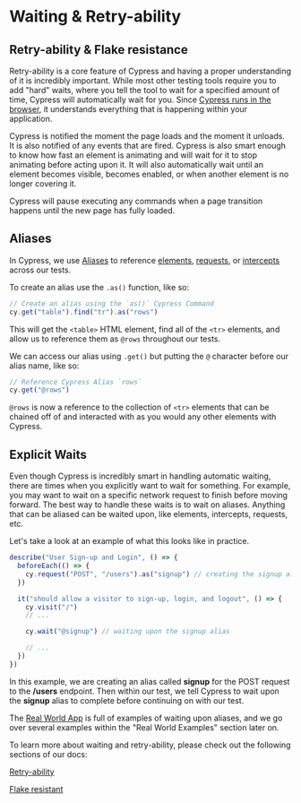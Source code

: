 # Waiting & Retry-ability

## Retry-ability & Flake resistance

Retry-ability is a core feature of Cypress and having a proper understanding of it is incredibly important. While most other testing tools require you to add "hard" waits, where you tell the tool to wait for a specified amount of time, Cypress will automatically wait for you. Since [Cypress runs in the browser](/cypress-fundamentals/cypress-runs-in-the-browser), it understands everything that is happening within your application.

Cypress is notified the moment the page loads and the moment it unloads. It is also notified of any events that are fired. Cypress is also smart enough to know how fast an element is animating and will wait for it to stop animating before acting upon it. It will also automatically wait until an element becomes visible, becomes enabled, or when another element is no longer covering it.

Cypress will pause executing any commands when a page transition happens until the new page has fully loaded.

## Aliases

In Cypress, we use [Aliases](https://docs.cypress.io/guides/core-concepts/variables-and-aliases#Aliases) to reference [elements](https://docs.cypress.io/guides/core-concepts/variables-and-aliases#Elements), [requests](https://docs.cypress.io/guides/core-concepts/variables-and-aliases#Requests), or [intercepts](https://docs.cypress.io/guides/core-concepts/variables-and-aliases#Intercepts) across our tests.

To create an alias use the `.as()` function, like so:

```js
// Create an alias using the `as()` Cypress Command
cy.get("table").find("tr").as("rows")
```

This will get the `<table>` HTML element, find all of the `<tr>` elements, and allow us to reference them as `@rows` throughout our tests.

We can access our alias using `.get()` but putting the `@` character before our alias name, like so:

```js
// Reference Cypress Alias `rows`
cy.get("@rows")
```

`@rows` is now a reference to the collection of `<tr>` elements that can be chained off of and interacted with as you would any other elements with Cypress.

## Explicit Waits

Even though Cypress is incredibly smart in handling automatic waiting, there are times when you explicitly want to wait for something. For example, you may want to wait on a specific network request to finish before moving forward. The best way to handle these waits is to wait on aliases. Anything that can be aliased can be waited upon, like elements, intercepts, requests, etc.

Let's take a look at an example of what this looks like in practice.

```js
describe("User Sign-up and Login", () => {
  beforeEach(() => {
    cy.request("POST", "/users").as("signup") // creating the signup alias
  })

  it("should allow a visitor to sign-up, login, and logout", () => {
    cy.visit("/")
    // ...

    cy.wait("@signup") // waiting upon the signup alias

    // ...
  })
})
```

In this example, we are creating an alias called **signup** for the POST request to the **/users** endpoint. Then within our test, we tell Cypress to wait upon the **signup** alias to complete before continuing on with our test.

The [Real World App](https://github.com/cypress-io/cypress-realworld-app) is full of examples of waiting upon aliases, and we go over several examples within the "Real World Examples" section later on.

To learn more about waiting and retry-ability, please check out the following sections of our docs:

[Retry-ability](https://docs.cypress.io/guides/core-concepts/retry-ability)

[Flake resistant](https://docs.cypress.io/guides/overview/key-differences#Flake-resistant)
